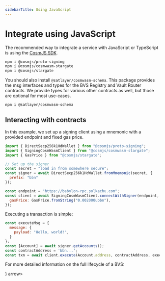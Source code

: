 ```yaml
---
sidebarTitle: Using JavaScript
---
```



# Integrate using JavaScript

The recommended way to integrate a service with JavaScript or TypeScript is using
the [CosmJS SDK](https://github.com/cosmos/cosmjs).

```bash filename="@cosmjs" copy
npm i @cosmjs/proto-signing
npm i @cosmjs/cosmwasm-stargate
npm i @cosmjs/stargate
```

You should also install `@satlayer/cosmwasm-schema`.
This package provides the msg interfaces and types for the BVS Registry and Vault Router contracts.
We provide types for various other contracts as well, but those are optional for most use-cases.

```bash filename="@satlayer" copy
npm i @satlayer/cosmwasm-schema
```

## Interacting with contracts

In this example,
we set up a signing client using a mnemonic with a provided endpoint and fixed gas price.

```js filename="wallet.js" copy
import { DirectSecp256k1HdWallet } from "@cosmjs/proto-signing";
import { SigningCosmWasmClient } from "@cosmjs/cosmwasm-stargate";
import { GasPrice } from "@cosmjs/stargate";

// Set up the signer
const secret = "load in from somewhere secure";
const signer = await DirectSecp256k1HdWallet.fromMnemonic(secret, {
  prefix: "bbn"
});

const endpoint = "https://babylon-rpc.polkachu.com";
const client = await SigningCosmWasmClient.connectWithSigner(endpoint, signer, {
  gasPrice: GasPrice.fromString("0.002000ubbn"),
});
```

Executing a transaction is simple:

```js filename="execute.js" copy
const executeMsg = {
  message: {
    payload: "Hello, world!",
  }
};
const [Account] = await signer.getAccounts();
const contractAddress = 'bbn...';
const txn = await client.execute(Account.address, contractAddress, executeMsg, 'auto');
```

For more detailed information on the full lifecycle of a BVS:

<Cards num={1}>
  <Cards.Card
    title="Integrating with SatLayer (CosmWasm Contract)"
    href="/developers/cosmwasm"
    icon={<CubeIcon/>}
    arrow>
  </Cards.Card>
</Cards>